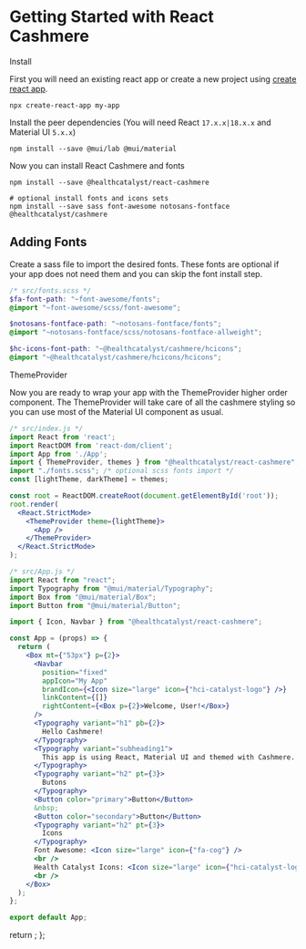 
<Meta title="Getting Started" />

# Getting Started with React Cashmere

<div className="subheading">Install</div>

First you will need an existing react app or create a new project using [create react app](https://reactjs.org/docs/create-a-new-react-app.html).

```
npx create-react-app my-app
```

Install the peer dependencies (You will need React `17.x.x|18.x.x` and Material UI `5.x.x`)

```shell
npm install --save @mui/lab @mui/material
```

Now you can install React Cashmere and fonts

```
npm install --save @healthcatalyst/react-cashmere

# optional install fonts and icons sets
npm install --save sass font-awesome notosans-fontface @healthcatalyst/cashmere
```

## Adding Fonts

Create a sass file to import the desired fonts. These fonts are optional if your app does not need them and you can skip the font install step.


```scss
/* src/fonts.scss */
$fa-font-path: "~font-awesome/fonts";
@import "~font-awesome/scss/font-awesome";

$notosans-fontface-path: "~notosans-fontface/fonts";
@import "~notosans-fontface/scss/notosans-fontface-allweight";

$hc-icons-font-path: "~@healthcatalyst/cashmere/hcicons";
@import "~@healthcatalyst/cashmere/hcicons/hcicons";
```

<div className="subheading">ThemeProvider</div>

Now you are ready to wrap your app with the ThemeProvider higher order component.
The ThemeProvider will take care of all the cashmere styling so you can use most of the Material UI component as usual.

```jsx
/* src/index.js */
import React from 'react';
import ReactDOM from 'react-dom/client';
import App from './App';
import { ThemeProvider, themes } from "@healthcatalyst/react-cashmere";
import "./fonts.scss"; /* optional scss fonts import */
const [lightTheme, darkTheme] = themes;

const root = ReactDOM.createRoot(document.getElementById('root'));
root.render(
  <React.StrictMode>
    <ThemeProvider theme={lightTheme}>
      <App />
    </ThemeProvider>
  </React.StrictMode>
);
```

```jsx
/* src/App.js */
import React from "react";
import Typography from "@mui/material/Typography";
import Box from "@mui/material/Box";
import Button from "@mui/material/Button";

import { Icon, Navbar } from "@healthcatalyst/react-cashmere";

const App = (props) => {
  return (
    <Box mt={"53px"} p={2}>
      <Navbar
        position="fixed"
        appIcon="My App"
        brandIcon={<Icon size="large" icon={"hci-catalyst-logo"} />}
        linkContent={[]}
        rightContent={<Box p={2}>Welcome, User!</Box>}
      />
      <Typography variant="h1" pb={2}>
        Hello Cashmere!
      </Typography>
      <Typography variant="subheading1">
        This app is using React, Material UI and themed with Cashmere.
      </Typography>
      <Typography variant="h2" pt={3}>
        Butons
      </Typography>
      <Button color="primary">Button</Button>
      &nbsp;
      <Button color="secondary">Button</Button>
      <Typography variant="h2" pt={3}>
        Icons
      </Typography>
      Font Awesome: <Icon size="large" icon={"fa-cog"} />
      <br />
      Health Catalyst Icons: <Icon size="large" icon={"hci-catalyst-logo"} />
      <br />
    </Box>
  );
};

export default App;
```

  return <SyntaxHighlighter />;
};
